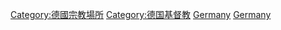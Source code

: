 [[Category:德國宗教場所|Category:德國宗教場所]]
[[Category:德国基督教|Category:德国基督教]]
[[Category:歐洲基督教建築物|Germany]]
[[Category:各國基督教建築物|Germany]]